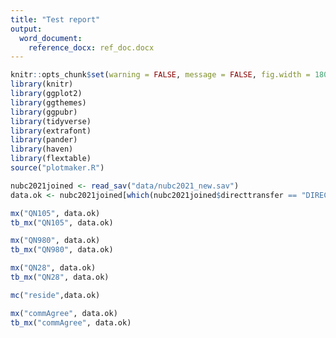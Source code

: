 ---
title: "Test report"
output:
  word_document:
    reference_docx: ref_doc.docx
---

<!-- Setup and library calls -->
```{r setup, include=FALSE}
knitr::opts_chunk$set(warning = FALSE, message = FALSE, fig.width = 180, fig.height = 10)
library(knitr)
library(ggplot2)
library(ggthemes)
library(ggpubr)
library(tidyverse)
library(extrafont)
library(pander)
library(haven)
library(flextable)
source("plotmaker.R")
```
<!-- Reads and formats -->
```{R echo=FALSE}
nubc2021joined <- read_sav("data/nubc2021_new.sav")
data.ok <- nubc2021joined[which(nubc2021joined$directtransfer == "DIRECT-ENTRY" & nubc2021joined$campusName == "Okanagan"),]
```

```{R echo = FALSE, fig.height = 75}
mx("QN105", data.ok)
tb_mx("QN105", data.ok)
```

```{R echo = FALSE, fig.height = 75}
mx("QN980", data.ok)
tb_mx("QN980", data.ok)
```

```{R echo = FALSE, fig.height = 75}
mx("QN28", data.ok)
tb_mx("QN28", data.ok)
```

```{R echo = FALSE, fig.height = 75}
mc("reside",data.ok)
```

```{R echo = FALSE, fig.height = 75}
mx("commAgree", data.ok)
tb_mx("commAgree", data.ok)
```



